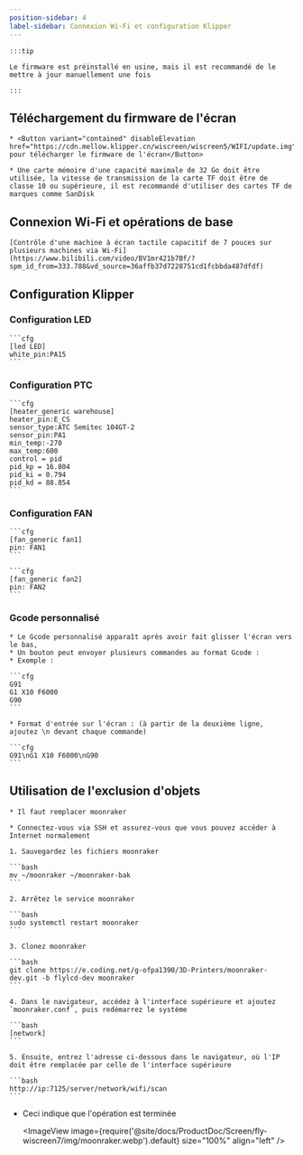 ```yaml
---
position-sidebar: 4
label-sidebar: Connexion Wi-Fi et configuration Klipper
---
```


    :::tip

    Le firmware est préinstallé en usine, mais il est recommandé de le mettre à jour manuellement une fois

    :::

## Téléchargement du firmware de l'écran

    * <Button variant="contained" disableElevation href="https://cdn.mellow.klipper.cn/wiscreen/wiscreen5/WIFI/update.img">Cliquez pour télécharger le firmware de l'écran</Button>

    * Une carte mémoire d'une capacité maximale de 32 Go doit être utilisée, la vitesse de transmission de la carte TF doit être de classe 10 ou supérieure, il est recommandé d'utiliser des cartes TF de marques comme SanDisk

## Connexion Wi-Fi et opérations de base

    [Contrôle d'une machine à écran tactile capacitif de 7 pouces sur plusieurs machines via Wi-Fi](https://www.bilibili.com/video/BV1mr421b7Bf/?spm_id_from=333.788&vd_source=36affb37d7228751cd1fcbbda487dfdf)

## Configuration Klipper

### Configuration LED

    ```cfg
    [led LED]
    white_pin:PA15
    ```

### Configuration PTC

    ```cfg
    [heater_generic warehouse]
    heater_pin:E_CS
    sensor_type:ATC Semitec 104GT-2
    sensor_pin:PA1
    min_temp:-270
    max_temp:600
    control = pid
    pid_kp = 16.804
    pid_ki = 0.794
    pid_kd = 88.854
    ```

### Configuration FAN

    ```cfg
    [fan_generic fan1]
    pin: FAN1
    ```

    ```cfg
    [fan_generic fan2]
    pin: FAN2
    ```

 

### Gcode personnalisé

    * Le Gcode personnalisé apparaît après avoir fait glisser l'écran vers le bas,
    * Un bouton peut envoyer plusieurs commandes au format Gcode :
    * Exemple :

    ```cfg
    G91 
    G1 X10 F6000
    G90
    ```

    * Format d'entrée sur l'écran : (à partir de la deuxième ligne, ajoutez \n devant chaque commande)

    ```cfg
    G91\nG1 X10 F6000\nG90
    ```



## Utilisation de l'exclusion d'objets

    * Il faut remplacer moonraker

    * Connectez-vous via SSH et assurez-vous que vous pouvez accéder à Internet normalement

    1. Sauvegardez les fichiers moonraker

    ```bash
    mv ~/moonraker ~/moonraker-bak
    ```

    2. Arrêtez le service moonraker

    ```bash
    sudo systemctl restart moonraker
    ```

    3. Clonez moonraker

    ```bash
    git clone https://e.coding.net/g-ofpa1390/3D-Printers/moonraker-dev.git -b flylcd-dev moonraker
    ```

    4. Dans le navigateur, accédez à l'interface supérieure et ajoutez `moonraker.conf`, puis redémarrez le système

    ```bash
    [network]
    ```

    5. Ensuite, entrez l'adresse ci-dessous dans le navigateur, où l'IP doit être remplacée par celle de l'interface supérieure

    ```bash
    http://ip:7125/server/network/wifi/scan
    ```

* Ceci indique que l'opération est terminée
    
    <ImageView image={require('@site/docs/ProductDoc/Screen/fly-wiscreen7/img/moonraker.webp').default} size="100%" align="left" />